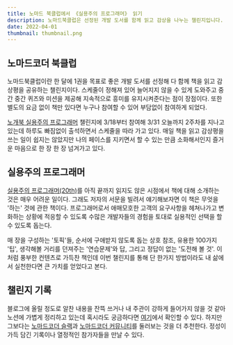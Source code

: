 ```yaml
---
title: 노마드 북클럽에서 《실용주의 프로그래머》 읽기
description: 노마드북클럽은 선정된 개발 도서를 함께 읽고 감상을 나누는 챌린지입니다. 커뮤니티와 함께라면 즐겁게 완독할 수 있습니다.
date: 2022-04-01
thumbnail: thumbnail.png
---
```


## 노마드코더 북클럽

노마드북클럽이란 한 달에 1권을 목표로 좋은 개발 도서를 선정해 다 함께 책을 읽고 감상평을 공유하는 챌린지이다. 스케줄이 정해져 있어 늘어지지 않을 수 있게 도와주고 중간 중간 퀴즈와 미션을 제공해 지속적으로 흥미를 유지시켜준다는 점이 장점이다. 또한 별도의 요금 없이 책만 있다면 누구나 참여할 수 있어 부담없이 참여하게 되었다.

[노개북 실용주의 프로그래머](https://nomadcoders.co/pragmatic-programmer) 챌린지에 3/18부터 참여해 3/31 오늘까지 2주차를 지나고 있는데 하루도 빠짐없이 출석하면서 스케줄을 따라 가고 있다. 매일 책을 읽고 감상평을 쓰는 일이 쉽지는 않았지만 나의 페이스를 지키면서 할 수 있는 만큼 소화해서인지 즐거운 마음으로 한 장 한 장 넘겨가고 있다.

## 실용주의 프로그래머

[실용주의 프로그래머(20th)](http://ebook.insightbook.co.kr/book/113)를 아직 끝까지 읽지도 않은 시점에서 책에 대해 소개하는 것은 매우 어려운 일이다. 그래도 저자의 서문을 빌려서 얘기해보자면 이 책은 무엇을 '하는' 것에 관한 책이다. 프로그래머로서 애매모호한 고객의 요구사항을 헤쳐나가고 변화하는 상황에 적응할 수 있도록 수많은 개발자들의 경험을 토대로 실용적인 선택을 할 수 있도록 돕는다.

매 장을 구성하는 '토픽'들, 순서에 구애받지 않도록 돕는 상호 참조, 유용한 100가지 '팁', 생각해볼 거리를 던져주는 '연습문제'와 답, 그리고 정답이 없는 '도전해 볼 것'. 이처럼 풍부한 컨텐츠로 가득찬 책인데 이번 챌린지를 통해 단 한가지 방법이라도 내 삶에서 실천한다면 큰 가치를 얻었다고 본다.

## 챌린지 기록

블로그에 올릴 정도로 알찬 내용을 잔뜩 쓰거나 내 주관이 강하게 들어가지 않을 것 같아 노션에 가볍게 정리하고 있는데 혹시라도 궁금하다면 [여기](https://yisu-kim.notion.site/The-Pragmatic-Programmer-cb35a52de86342c7927eccbd43893083)에서 확인할 수 있다. 하지만 그보다는 [노마드코더 슬랙](https://nomadcoders.co/slack)과 [노마드코더 커뮤니티](https://nomadcoders.co/community/pragmatic)를 둘러보는 것을 더 추천한다. 정성이 가득 담긴 기록이나 열정적인 참가자들을 만날 수 있다.
